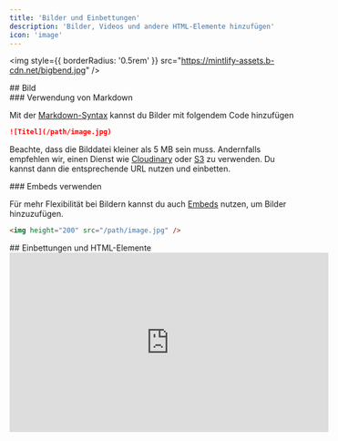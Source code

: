 ```yaml
---
title: 'Bilder und Einbettungen'
description: 'Bilder, Videos und andere HTML-Elemente hinzufügen'
icon: 'image'
---
```


<img style={{ borderRadius: '0.5rem' }} src="https://mintlify-assets.b-cdn.net/bigbend.jpg" />

<div id="image">
  ## Bild
</div>

<div id="using-markdown">
  ### Verwendung von Markdown
</div>

Mit der [Markdown-Syntax](https://www.markdownguide.org/basic-syntax/#images) kannst du Bilder mit folgendem Code hinzufügen

```md
![Titel](/path/image.jpg)
```

Beachte, dass die Bilddatei kleiner als 5 MB sein muss. Andernfalls empfehlen wir, einen Dienst wie [Cloudinary](https://cloudinary.com/) oder [S3](https://aws.amazon.com/s3/) zu verwenden. Du kannst dann die entsprechende URL nutzen und einbetten.

<div id="using-embeds">
  ### Embeds verwenden
</div>

Für mehr Flexibilität bei Bildern kannst du auch [Embeds](/de/writing-content/embed) nutzen, um Bilder hinzuzufügen.

```html
<img height="200" src="/path/image.jpg" />
```

<div id="embeds-and-html-elements">
  ## Einbettungen und HTML-Elemente
</div>

<iframe width="560" height="315" src="https://www.youtube.com/embed/4KzFe50RQkQ" title="YouTube-Videoplayer" frameBorder="0" allow="accelerometer; autoplay; clipboard-write; encrypted-media; gyroscope; picture-in-picture" allowFullScreen style={{ width: '100%', borderRadius: '0.5rem' }} />

<br />

<Tip>
  Mintlify unterstützt [HTML-Tags in Markdown](https://www.markdownguide.org/basic-syntax/#html). Das ist hilfreich, wenn du HTML-Tags der Markdown-Syntax vorziehst, und ermöglicht es dir, Dokumentation mit maximaler Flexibilität zu erstellen.
</Tip>

<div id="iframes">
  ### iFrames
</div>

Lädt eine andere HTML-Seite innerhalb des Dokuments. Wird am häufigsten zum Einbetten von Videos verwendet.

```html
<iframe src="https://www.youtube.com/embed/4KzFe50RQkQ"> </iframe>
```

